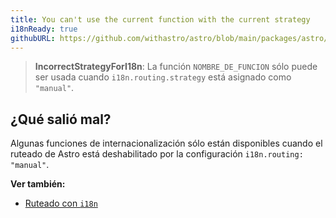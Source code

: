 ```yaml
---
title: You can't use the current function with the current strategy
i18nReady: true
githubURL: https://github.com/withastro/astro/blob/main/packages/astro/src/core/errors/errors-data.ts
---
```


> **IncorrectStrategyForI18n**: La función `NOMBRE_DE_FUNCION` sólo puede ser usada cuando `i18n.routing.strategy` está asignado como `"manual"`.

## ¿Qué salió mal?
Algunas funciones de internacionalización sólo están disponibles cuando el ruteado de Astro está deshabilitado por la configuración `i18n.routing: "manual"`.

**Ver también:**
-  [Ruteado con `i18n`](/es/guides/internationalization/#routing)
